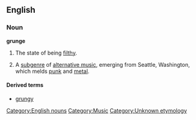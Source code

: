 ==English==
[[Category:English nouns]]
[[Category:Music]]

===Noun===
'''grunge'''

#{{slang}} The state of being [[filthy]].
# A [[subgenre]] of [[alternative music]], emerging from Seattle, Washington, which melds [[punk]] and [[metal]].

====Derived terms====
*[[grungy]]

[[Category:Unknown etymology]]